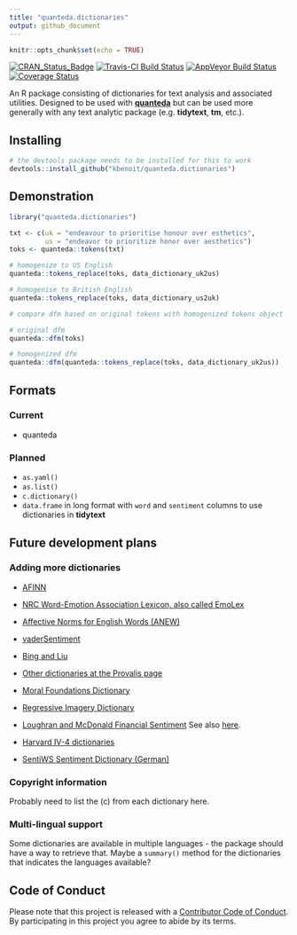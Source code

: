 ```yaml
---
title: "quanteda.dictionaries"
output: github_document
---
```


```r
knitr::opts_chunk$set(echo = TRUE)
```

[![CRAN_Status_Badge](http://www.r-pkg.org/badges/version/quanteda.dictionaries)](https://cran.r-project.org/package=quanteda.dictionaries)
[![Travis-CI Build Status](https://travis-ci.org/kbenoit/quanteda.dictionaries.svg?branch=master)](https://travis-ci.org/kbenoit/quanteda.dictionaries)
[![AppVeyor Build Status](https://ci.appveyor.com/api/projects/status/github/kbenoit/quanteda.dictionaries?branch=master&svg=true)](https://ci.appveyor.com/project/kbenoit/quanteda.dictionaries) 
[![Coverage Status](https://img.shields.io/codecov/c/github/kbenoit/quanteda.dictionaries/master.svg)](https://codecov.io/github/kbenoit/quanteda.dictionaries?branch=master)

An R package consisting of dictionaries for text analysis and associated utilities. Designed to be used with [**quanteda**](http://quanteda.io) but can be used more generally with any text analytic package (e.g. **tidytext**, **tm**, etc.).

## Installing

```r
# the devtools package needs to be installed for this to work
devtools::install_github("kbenoit/quanteda.dictionaries") 
```

## Demonstration

```r
library("quanteda.dictionaries")

txt <- c(uk = "endeavour to prioritise honour over esthetics",
         us = "endeavor to prioritize honor over aesthetics")
toks <- quanteda::tokens(txt)

# homogenize to US English
quanteda::tokens_replace(toks, data_dictionary_uk2us)

# homogenise to British English
quanteda::tokens_replace(toks, data_dictionary_us2uk)

# compare dfm based on original tokens with homogenized tokens object

# original dfm
quanteda::dfm(toks)

# homogenized dfm
quanteda::dfm(quanteda::tokens_replace(toks, data_dictionary_uk2us))
```


## Formats

### Current

* quanteda

### Planned

* `as.yaml()`  
* `as.list()`  
* `c.dictionary()`
* `data.frame` in long format with `word` and `sentiment` columns to use dictionaries in **tidytext**


## Future development plans

### Adding more dictionaries

* [AFINN](http://www2.imm.dtu.dk/pubdb/views/publication_details.php?id=6010)

* [NRC Word-Emotion Association Lexicon, also called EmoLex](http://saifmohammad.com/WebPages/lexicons.html)

* [Affective Norms for English Words (ANEW)](http://csea.phhp.ufl.edu/media/anewmessage.html)

* [vaderSentiment](https://github.com/cjhutto/vaderSentiment)

* [Bing and Liu](https://www.cs.uic.edu/~liub/FBS/sentiment-analysis.html)

* [Other dictionaries at the Provalis page](https://provalisresearch.com/products/content-analysis-software/wordstat-dictionary/)

* [Moral Foundations Dictionary](http://www.moralfoundations.org/othermaterials)

* [Regressive Imagery Dictionary](http://www.kovcomp.co.uk/wordstat/RID.html)

* [Loughran and McDonald Financial Sentiment](http://www3.nd.edu/~mcdonald/Word_Lists.html) See also [here](http://sraf.nd.edu/textual-analysis/resources/).

* [Harvard IV-4 dictionaries](http://www.wjh.harvard.edu/~inquirer/homecat.htm)

* [SentiWS Sentiment Dictionary (German)](http://wortschatz.uni-leipzig.de/en/download/)

### Copyright information

Probably need to list the (c) from each dictionary here.


### Multi-lingual support

Some dictionaries are available in multiple languages - the package should have a way to retrieve that.  Maybe a `summary()` method for the dictionaries that indicates the languages available?


## Code of Conduct

Please note that this project is released with a [Contributor Code of Conduct](CONDUCT.md). By participating in this project you agree to abide by its terms.
